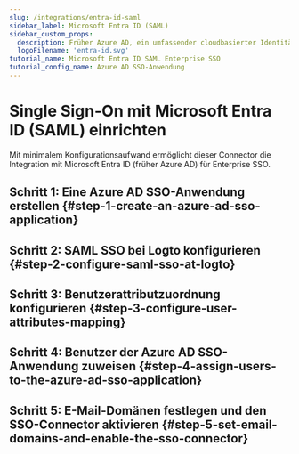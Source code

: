 ```yaml
---
slug: /integrations/entra-id-saml
sidebar_label: Microsoft Entra ID (SAML)
sidebar_custom_props:
  description: Früher Azure AD, ein umfassender cloudbasierter Identitätsverwaltungsdienst.
  logoFilename: 'entra-id.svg'
tutorial_name: Microsoft Entra ID SAML Enterprise SSO
tutorial_config_name: Azure AD SSO-Anwendung
---
```




# Single Sign-On mit Microsoft Entra ID (SAML) einrichten

Mit minimalem Konfigurationsaufwand ermöglicht dieser Connector die Integration mit Microsoft Entra ID (früher Azure AD) für Enterprise SSO.

<GuideTip />

## Schritt 1: Eine Azure AD SSO-Anwendung erstellen \{#step-1-create-an-azure-ad-sso-application}

<Step1 />

## Schritt 2: SAML SSO bei Logto konfigurieren \{#step-2-configure-saml-sso-at-logto}

<Step2 />

## Schritt 3: Benutzerattributzuordnung konfigurieren \{#step-3-configure-user-attributes-mapping}

<Step3 />

## Schritt 4: Benutzer der Azure AD SSO-Anwendung zuweisen \{#step-4-assign-users-to-the-azure-ad-sso-application}

<Step4 />

## Schritt 5: E-Mail-Domänen festlegen und den SSO-Connector aktivieren \{#step-5-set-email-domains-and-enable-the-sso-connector}

<Step5 />
